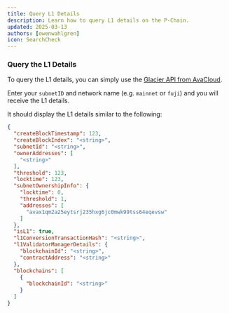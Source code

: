 ```yaml
---
title: Query L1 Details
description: Learn how to query L1 details on the P-Chain.
updated: 2025-03-13
authors: [owenwahlgren]
icon: SearchCheck
---
```



### Query the L1 Details

<ToolboxMdxWrapper>
    <SubnetDetails />
</ToolboxMdxWrapper>

To query the L1 details, you can simply use the [Glacier API from AvaCloud](https://developers.avacloud.io/data-api/primary-network/get-subnet-details-by-id).

Enter your `subnetID` and network name (e.g. `mainnet` or `fuji`) and you will receive the L1 details.

It should display the L1 details similar to the following:

```json 
{
  "createBlockTimestamp": 123,
  "createBlockIndex": "<string>",
  "subnetId": "<string>",
  "ownerAddresses": [
    "<string>"
  ],
  "threshold": 123,
  "locktime": 123,
  "subnetOwnershipInfo": {
    "locktime": 0,
    "threshold": 1,
    "addresses": [
      "avax1qm2a25eytsrj235hxg6jc0mwk99tss64eqevsw"
    ]
  },
  "isL1": true,
  "l1ConversionTransactionHash": "<string>",
  "l1ValidatorManagerDetails": {
    "blockchainId": "<string>",
    "contractAddress": "<string>"
  },
  "blockchains": [
    {
      "blockchainId": "<string>"
    }
  ]
}
```
